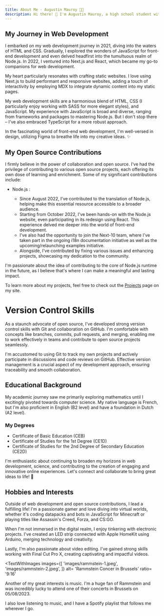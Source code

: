 ```yaml
---
title: About Me - Augustin Mauroy 👨‍💻
description: Hi there! 👋 I'm Augustin Mauroy, a high school student with a passion for the captivating world of web development. 🌐 Hailing from Belgium, I'm carving my path in the digital realm as a web developer.
---
```


## My Journey in Web Development

I embarked on my web development journey in 2021, diving into the waters of HTML and CSS. Gradually, I explored the wonders of JavaScript for front-end development and even delved headfirst into the tumultuous realm of Node.js. In 2022, I ventured into Next.js and React, which became my go-to companions for web development.

My heart particularly resonates with crafting static websites. I love using Next.js to build performant and responsive websites, adding a touch of interactivity by employing MDX to integrate dynamic content into my static pages.

My web development skills are a harmonious blend of HTML, CSS (I particularly enjoy working with SASS for more elegant styles), and JavaScript. My experience with JavaScript is broad and diverse, ranging from frameworks and packages to mastering Node.js. But I don't stop there – I've also embraced TypeScript for a more robust approach.

In the fascinating world of front-end web development, I'm well-versed in design, utilizing Figma to breathe life into my creative ideas. ✨

## My Open Source Contributions <FaOsi />

I firmly believe in the power of collaboration and open source. I've had the privilege of contributing to various open source projects, each offering its own dose of learning and enrichment. Some of my significant contributions include:

- Node.js <FaNodeJs />:
  - Since August 2022, I've contributed to the translation of Node.js, helping make this essential resource accessible to a broader audience.
  - Starting from October 2022, I've been hands-on with the Node.js website, even participating in its redesign using React. This experience delved me deeper into the world of front-end development.
  - I've also had the opportunity to join the Next-10 team, where I've taken part in the ongoing i18n documentation initiative as well as the upcoming/relaunching examples initiative.
  - Alongside, I've contributed by fixing various issues and enhancing projects, showcasing my dedication to the community.

I'm passionate about the idea of contributing to the core of Node.js runtime in the future, as I believe that's where I can make a meaningful and lasting impact.

To learn more about my projects, feel free to check out the [Projects](projects) page on my site.

# Version Control Skills <FaCodeBranch />

As a staunch advocate of open source, I've developed strong version control skills with Git and collaboration on GitHub. I'm comfortable with concepts like branches, commits, pull requests, and merging, enabling me to work effectively in teams and contribute to open source projects seamlessly.

I'm accustomed to using Git to track my own projects and actively participate in discussions and code reviews on GitHub. Effective version management is a crucial aspect of my development approach, ensuring traceability and smooth collaboration.

## Educational Background

My academic journey saw me primarily exploring mathematics until I excitingly pivoted towards computer science. My native language is French, but I'm also proficient in English (B2 level) and have a foundation in Dutch (A2 level).

### My Degrees <FaGraduationCap />

- Certificate of Basic Education (CEB)
- Certificate of Studies for the 1st Degree (CE1D)
- Certificate of Studies for the 2nd Degree of Secondary Education (CE2D)

I'm enthusiastic about continuing to broaden my horizons in web development, science, and contributing to the creation of engaging and innovative online experiences. Let's connect and collaborate to bring great ideas to life! 🚀

## Hobbies and Interests

Outside of web development and open source contributions, I lead a fulfilling life! I'm a passionate gamer and love diving into virtual worlds, whether it's coding datapacks and bots in JavaScript for Minecraft or playing titles like Assassin's Creed, Forza, and CS:GO.

When I'm not immersed in the digital realm, I enjoy tinkering with electronic projects. I've created an LED strip connected with Apple HomeKit using Arduino, merging technology and creativity.

Lastly, I'm also passionate about video editing. I've gained strong skills working with Final Cut Pro X, creating captivating and impactful videos.

<TextWithImages
  images={[
    'images/rammstein-1.jpeg',
    'images/rammstein-2.jpeg',
  ]}
  alt= 'Rammstein Concer in Brussels'
  ratio= '9:16'
>
Another of my great interests is music. I'm a huge fan of Rammstein and was incredibly lucky to attend one of their concerts in Brussels on 05/08/2023.

I also love listening to music, and I have a Spotify playlist that follows me wherever I go.

</TextWithImages>
